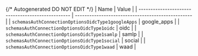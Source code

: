 {/* Autogenerated DO NOT EDIT  */}
| Name                                              | Value                                             |
| ------------------------------------------------- | ------------------------------------------------- |
| `schemasAuthConnectionOptionsOidcType1googleApps` | google_apps                                       |
| `schemasAuthConnectionOptionsOidcType1oidc`       | oidc                                              |
| `schemasAuthConnectionOptionsOidcType1samlp`      | samlp                                             |
| `schemasAuthConnectionOptionsOidcType1social`     | social                                            |
| `schemasAuthConnectionOptionsOidcType1waad`       | waad                                              |